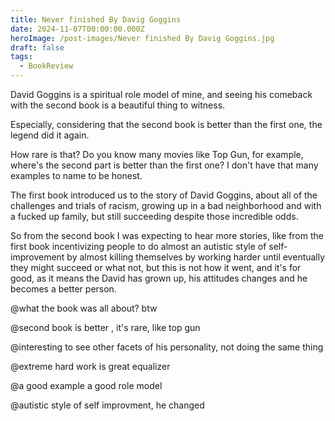 ```yaml
---
title: Never finished By Davig Goggins
date: 2024-11-07T00:00:00.000Z
heroImage: /post-images/Never finished By Davig Goggins.jpg
draft: false
tags:
  - BookReview
---
```


David Goggins is a spiritual role model of mine, and seeing his comeback with the second book is a beautiful thing to witness.

Especially, considering that the second book is better than the first one, the legend did it again.

How rare is that? Do you know many movies like Top Gun, for example, where's the second part is better than the first one? I don't  have that many examples to name to be honest.

The first book introduced us to the story of David Goggins, about all of the challenges and trials of racism, growing up in a bad neighborhood and with a fucked up family, but still succeeding despite those incredible odds.

So from the second book I was expecting to hear more stories, like from the first book incentivizing people to do almost an autistic style of self-improvement by almost killing themselves by working harder until eventually they might succeed or what not, but this is not how it went, and it's for good, as it means the David has grown up, his attitudes changes and he becomes a better person.

@what the book was all about? btw

@second book is better , it's rare, like top gun

@interesting to see other facets of his personality, not doing the same thing

@extreme hard work is great equalizer

@a good example a good role model

@autistic style of self improvment, he changed
